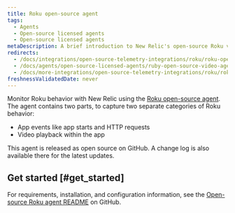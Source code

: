```yaml
---
title: Roku open-source agent
tags:
  - Agents
  - Open-source licensed agents
  - Open-source licensed agents
metaDescription: A brief introduction to New Relic's open-source Roku video agent.
redirects:
  - /docs/integrations/open-source-telemetry-integrations/roku/roku-open-source-video-agent
  - /docs/agents/open-source-licensed-agents/ruby-open-source-video-agent
  - /docs/more-integrations/open-source-telemetry-integrations/roku/roku-open-source-video-agent
freshnessValidatedDate: never
---
```


Monitor Roku behavior with New Relic using the [Roku open-source agent](https://github.com/newrelic/video-agent-roku). The agent contains two parts, to capture two separate categories of Roku behavior:

* App events like app starts and HTTP requests
* Video playback within the app

<Callout variant="tip">
  This agent is released as open source on GitHub. A change log is also available there for the latest updates.
</Callout>

## Get started [#get_started]

For requirements, installation, and configuration information, see the [Open-source Roku agent README](https://github.com/newrelic/video-agent-roku/blob/master/README.md) on GitHub. 
